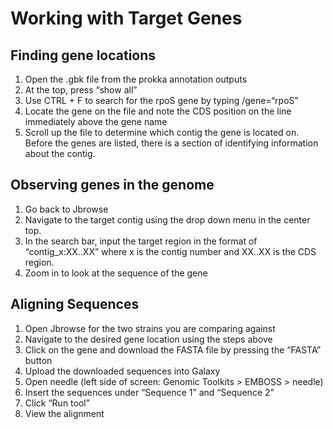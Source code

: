 # Working with Target Genes {#gene}

## Finding gene locations

1. Open the .gbk file from the prokka annotation outputs
2. At the top, press “show all” 
3. Use CTRL + F to search for the rpoS gene by typing /gene="rpoS"
4. Locate the gene on the file and note the CDS position on the line immediately above the gene name
5. Scroll up the file to determine which contig the gene is located on. Before the genes are listed, there is a section of identifying information about the contig.

## Observing genes in the genome

1. Go back to Jbrowse
2. Navigate to the target contig using the drop down menu in the center top. 
3. In the search bar, input the target region in the format of “contig_x:XX..XX” where x is the contig number and XX..XX is the CDS region. 
4. Zoom in to look at the sequence of the gene

## Aligning Sequences

1. Open Jbrowse for the two strains you are comparing against
2. Navigate to the desired gene location using the steps above
3. Click on the gene and download the FASTA file by pressing the “FASTA” button
4. Upload the downloaded sequences into Galaxy
5. Open needle (left side of screen: Genomic Toolkits > EMBOSS > needle)
5. Insert the sequences under “Sequence 1” and “Sequence 2”
6. Click “Run tool”
7. View the alignment



